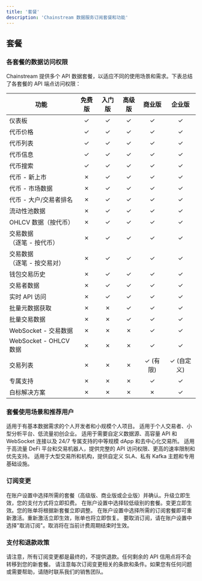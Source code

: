 ```yaml
---
title: '套餐'
description: 'Chainstream 数据服务订阅套餐和功能'
---
```


## 套餐

### 各套餐的数据访问权限

Chainstream 提供多个 API 数据套餐，以适应不同的使用场景和需求。下表总结了各套餐的 API 端点访问权限：

| 功能 | 免费版 | 入门版 | 高级版 | 商业版 | 企业版 |
|-------|:------:|:---------:|:----------:|:-----------:|:------------:|
| 仪表板 | ✓ | ✓ | ✓ | ✓ | ✓ |
| 代币价格 | ✓ | ✓ | ✓ | ✓ | ✓ |
| 代币列表 | ✓ | ✓ | ✓ | ✓ | ✓ |
| 代币信息 | ✓ | ✓ | ✓ | ✓ | ✓ |
| 代币搜索 | ✓ | ✓ | ✓ | ✓ | ✓ |
| 代币 - 新上市 | ✗ | ✓ | ✓ | ✓ | ✓ |
| 代币 - 市场数据 | ✗ | ✓ | ✓ | ✓ | ✓ |
| 代币 - 大户/交易者排名 | ✗ | ✓ | ✓ | ✓ | ✓ |
| 流动性池数据 | ✗ | ✓ | ✓ | ✓ | ✓ |
| OHLCV 数据（按代币） | ✗ | ✓ | ✓ | ✓ | ✓ |
| 交易数据<br/>（逐笔 - 按代币） | ✗ | ✓ | ✓ | ✓ | ✓ |
| 交易数据<br/>（逐笔 - 按交易对） | ✗ | ✓ | ✓ | ✓ | ✓ |
| 钱包交易历史 | ✗ | ✓ | ✓ | ✓ | ✓ |
| 交易者数据 | ✗ | ✓ | ✓ | ✓ | ✓ |
| 实时 API 访问 | ✗ | ✓ | ✓ | ✓ | ✓ |
| 批量元数据获取 | ✗ | ✗ | ✓ | ✓ | ✓ |
| 批量交易数据 | ✗ | ✗ | ✓ | ✓ | ✓ |
| WebSocket - 交易数据 | ✗ | ✗ | ✗ | ✓ | ✓ |
| WebSocket - OHLCV 数据 | ✗ | ✗ | ✗ | ✓ | ✓ |
| 交易列表 | ✗ | ✗ | ✗ | ✓ (有限) | ✓ (自定义) |
| 专属支持 | ✗ | ✗ | ✗ | ✓ | ✓ |
| 白标解决方案 | ✗ | ✗ | ✗ | ✗ | ✓ |

### 套餐使用场景和推荐用户

<AccordionGroup>
  <Accordion title="免费版" icon="user" defaultOpen={true}>
    适用于有基本数据需求的个人开发者和小规模个人项目。
  </Accordion>
  
  <Accordion title="入门版" icon="rocket" defaultOpen={true}>
    适用于个人交易者、小型分析平台、低流量初创企业。
  </Accordion>
  
  <Accordion title="高级版" icon="star" defaultOpen={true}>
    适用于需要自定义数据源、高容量 API 和 WebSocket 连接以及 24/7 专属支持的中等规模 dApp 和去中心化交易所。
  </Accordion>
  
  <Accordion title="商业版" icon="building" defaultOpen={true}>
    适用于高流量 DeFi 平台和交易机器人，提供完整的 API 访问权限、更高的速率限制和优先支持。
  </Accordion>
  
  <Accordion title="企业版" icon="crown" defaultOpen={true}>
    适用于大型交易所和机构，提供自定义 SLA、私有 Kafka 主题和专用基础设施。
  </Accordion>
</AccordionGroup>

### 订阅变更

<Steps>
  <Step title="升级订阅">
    在账户设置中选择所需的套餐（高级版、商业版或企业版）并确认。升级立即生效，您的支付方式将立即扣费。
  </Step>

  <Step title="降级订阅">
    在账户设置中选择较低级别的套餐。变更立即生效。您的账单将根据新套餐立即调整。
  </Step>

  <Step title="重新激活订阅">
    在账户设置中选择所需的订阅套餐即可重新激活。重新激活立即生效，账单也将立即恢复。
  </Step>

  <Step title="取消订阅">
    要取消订阅，请在账户设置中选择"取消订阅"。取消将在当前计费周期结束时生效。
  </Step>
</Steps>

### 支付和退款政策

<Note>
请注意，所有订阅变更都是最终的，不提供退款。任何剩余的 API 信用点将不会转移到您的新套餐。
</Note>

<Warning>
请注意每次订阅变更相关的条款和条件。如果您有任何问题或需要帮助，请随时联系我们的销售团队。
</Warning> 
